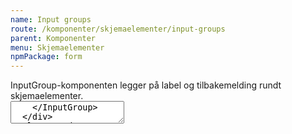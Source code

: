 ```yaml
---
name: Input groups
route: /komponenter/skjemaelementer/input-groups
parent: Komponenter
menu: Skjemaelementer
npmPackage: form
---
```



<PageHeader>
  InputGroup-komponenten legger på label og tilbakemelding rundt
  skjemaelementer.
</PageHeader>

<Playground>
  <div style={{ display: 'flex', flexDirection: 'column' }}>
    <InputGroup label="Togdestinasjon" feedback="Gratulerer" variant="success">
      <TextField placeholder="Oslo" />
    </InputGroup>
    <InputGroup
      label="Togdestinasjon"
      feedback="Oisann, noe galt skjedde her"
      variant="error"
    >
      <TextField placeholder="Gjøvik" width="fluid" />
    </InputGroup>
    <InputGroup label="Togdestinasjon" feedback="Pass på her" variant="warning">
      <TextField placeholder="Advarsel" />
    </InputGroup>
    <InputGroup
      label="Togdestinasjon"
      feedback="Denne informasjonen hjelper deg"
      variant="info"
    >
      <TextField placeholder="Informasjon" />
    </InputGroup>
    <InputGroup
      label="Togdestinasjon"
      feedback="Denne informasjonen hjelper deg"
      variant="info"
    >
      <TextArea placeholder="Informasjon" />
    </InputGroup>
  </div>
</Playground>

<ImportStatement imports="InputGroup" />
<Props of={InputGroup} />

`<InputGroup />` gir oss en universelt utformet måte å legge til label, validering og variant-stiler til skjemaelementer.
